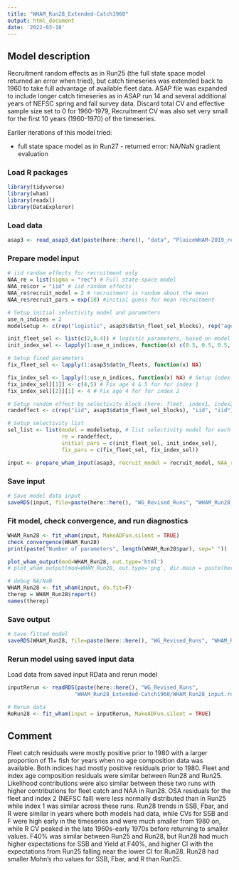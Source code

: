 ```yaml
---
title: "WHAM_Run28_Extended-Catch1960"
output: html_document
date: '2022-03-18'
---
```


## Model description
Recruitment random effects as in Run25 (the full state space model returned an error when tried), but catch timeseries was extended back to 1960 to take full advantage of available fleet data. ASAP file was expanded to include longer catch timeseries as in ASAP run 14 and several additional years of NEFSC spring and fall survey data. Discard total CV and effective sample size set to 0 for 1960-1979, Recruitment CV was also set very small for the first 10 years (1960-1970) of the timeseries. 

Earlier iterations of this model tried:

- full state space model as in Run27 - returned error: NA/NaN gradient evaluation

### Load R packages
```r
library(tidyverse)
library(wham)
library(readxl)
library(DataExplorer)
```

### Load data
```r
asap3 <- read_asap3_dat(paste(here::here(), "data", "PlaiceWHAM-2019_revised_NEFSC-LW-WAA_1960.DAT", sep="/"))
```

### Prepare model input
```r
# iid random effects for recruitment only
NAA_re = list(sigma = "rec") # Full state-space model
NAA_re$cor = "iid" # iid random effects
NAA_re$recruit_model = 2 # recruitment is random about the mean
NAA_re$recruit_pars = exp(10) #initial guess for mean recruitment

# Setup initial selectivity model and parameters
use_n_indices = 2
modelsetup <- c(rep("logistic", asap3$dat$n_fleet_sel_blocks), rep("age-specific", use_n_indices))

init_fleet_sel <- list(c(2,0.4)) # logistic parameters, based on model type
init_index_sel <- lapply(1:use_n_indices, function(x) c(0.5, 0.5, 0.5, 1, 1, 0.5, 0.5, 0.5, 0.5, 0.5, 0.5))

# Setup fixed parameters
fix_fleet_sel <- lapply(1:asap3$dat$n_fleets, function(x) NA) 

fix_index_sel <- lapply(1:use_n_indices, function(x) NA) # Setup index object,  NA means do not fix 
fix_index_sel[[1]] <- c(4,5) # Fix age 4 & 5 for for index 1
fix_index_sel[[2]][1] <- 4 # Fix age 4 for for index 2

# Setup random effect by selectivity block (here: fleet, index1, index2)
randeffect <- c(rep("iid", asap3$dat$n_fleet_sel_blocks), "iid", "iid") 

# Setup selectivity list
sel_list <- list(model = modelsetup, # list selectivity model for each fleet and index
                 re = randeffect,
                 initial_pars = c(init_fleet_sel, init_index_sel),
                 fix_pars = c(fix_fleet_sel, fix_index_sel))

input <- prepare_wham_input(asap3, recruit_model = recruit_model, NAA_re = NAA_re, selectivity = sel_list, model_name = "WHAM_Run28") 
```

### Save input
```r
# Save model data input
saveRDS(input, file=paste(here::here(), "WG_Revised_Runs", "WHAM_Run28_Extended-Catch1960", "WHAM_Run28_input.rds", sep="/"))
```

### Fit model, check convergence, and run diagnostics
```r
WHAM_Run28 <- fit_wham(input, MakeADFun.silent = TRUE) 
check_convergence(WHAM_Run28)
print(paste("Number of parameters", length(WHAM_Run28$par), sep=" "))

plot_wham_output(mod=WHAM_Run28, out.type='html')
# plot_wham_output(mod=WHAM_Run28, out.type='png', dir.main = paste(here::here(), "WHAM_Run28", sep="/"))
```

```r
# debug NA/NaN
WHAM_Run28 <- fit_wham(input, do.fit=F)
therep = WHAM_Run28$report()
names(therep)
```

### Save output
```r
# Save fitted model
saveRDS(WHAM_Run28, file=paste(here::here(), "WG_Revised_Runs", "WHAM_Run28_Extended-Catch1960", "WHAM_Run28_model.rds", sep="/"))
```

### Rerun model using saved input data
Load data from saved input RData and rerun model
```r
inputRerun <- readRDS(paste(here::here(), "WG_Revised_Runs",
                     "WHAM_Run28_Extended-Catch1960/WHAM_Run28_input.rds", sep="/"))

# Rerun data
ReRun28 <- fit_wham(input = inputRerun, MakeADFun.silent = TRUE)
```

## Comment
Fleet catch residuals were mostly positive prior to 1980 with a larger proportion of 11+ fish for years when no age composition data was available. Both indices had mostly positive residuals prior to 1980.  Fleet and index age composition residuals were similar between Run28 and Run25. Likelihood contributions were also similar between these two runs with higher contributions for fleet catch and NAA in Run28. OSA residuals for the fleet and index 2 (NEFSC fall) were less normally distributed than in Run25 while index 1 was similar across these runs. Run28 trends in SSB, Fbar, and R were similar in years where both models had data, while CVs for SSB and F were high early in the timeseries and were much smaller from 1980 on, while R CV peaked in the late 1960s-early 1970s before returning to smaller values. F40% was similar between Run25 and Run28, but Run28 had much higher expectations for SSB and Yield at F40%, and higher CI with the expectations from Run25 falling near the lower CI for Run28. Run28 had smaller Mohn's rho values for SSB, Fbar, and R than Run25.


